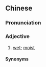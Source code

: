 {{also|湿乎乎}}
==Chinese==
{{zh-forms|s=湿乎乎|t2=溼乎乎}}

===Pronunciation===
{{zh-pron
|m=shīhūhū
|cat=a
}}

===Adjective===
{{zh-adj}}

# [[wet]]; [[moist]]

====Synonyms====
{{zh-dial}}